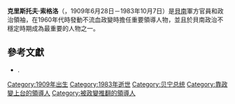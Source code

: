 {{NoteTA
| G1=地名
}}
{{Infobox Officeholder
|name                = 克里斯托夫·索格洛
|image               =
|imagesize           = 
|smallimage          = 
|caption             = 
|order               = [[貝南總統|達荷美總統]]
|term_start          = 1963年10月28日
|term_end            = 1964年1月25日
|vicepresident       = 
|viceprimeminister   = 
|deputy              = 
|president           = 
|primeminister       = 
|predecessor         = [[于貝爾·馬加|于貝爾·馬加]]
|successor           = [[蘇魯-米岡·阿皮蒂|蘇魯-米岡·阿皮蒂]]
|order2              = [[貝南總統|達荷美總統]]
|term_start2         = 1965年12月22日
|term_end2           = 1967年12月19日
|vicepresident2      = 
|viceprimeminister2  = 
|deputy2             = 
|president2          = 
|primeminister2      = 
|predecessor2        = [[塔伊盧·孔加庫|塔伊盧·孔加庫]]
|successor2          = [[讓-巴蒂斯特·哈切梅|讓-巴蒂斯特·哈切梅]]
|birth_date          = {{Birth date|df=yes|1909|6|28}}
|birth_place         = [[達荷美|達荷美]][[阿波美|阿波美]]
|death_date          = {{Death date and age|df=yes|1983|10|07|1909|6|28}} 
|death_place         = 
|constituency        = 
|party               = 
|spouse              = 
|profession          = [[軍官|軍官]]
|religion            = 
|signature           = Signature of Christophe Soglo.png
|footnotes           = 
}}
'''克里斯托夫·索格洛'''（{{Lang-en|'''Christophe Soglo'''}}，1909年6月28日－1983年10月7日）是[[貝南|貝南]]軍方官員和政治領袖，在1960年代時發動不流血政變時擔任重要領導人物，並且於貝南政治不穩定時期成為最重要的人物之一。

== 參考文獻 ==
* {{citation|last=Matthews|first=Ronald|title=African Powder Keg: Revolt and Dissent in Six Emergent Nations|year=1966|publisher=[[The_Bodley_Head|The Bodley Head]]|location=[[London|London]]|oclc=246401461}}.

{{贝宁总统}}
{{DEFAULTSORT: Soglo, Christophe}}

[[Category:1909年出生|Category:1909年出生]]
[[Category:1983年逝世|Category:1983年逝世]]
[[Category:贝宁总统|Category:贝宁总统]]
[[Category:靠政變上台的領導人|Category:靠政變上台的領導人]]
[[Category:被政變推翻的領導人|Category:被政變推翻的領導人]]